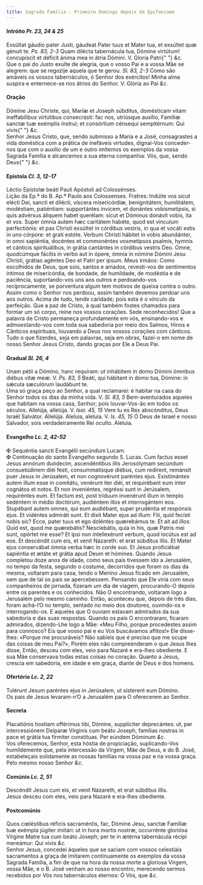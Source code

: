 ```yaml
---
title: Sagrada Família - Primeiro Domingo depois da Epifaniaem
---
```


<h4 class="text-center">
  Intróito <em>Pr. 23, 24 & 25</em>
</h4>
<div class="grid grid-cols-2 gap-5">
  <span class="text-justify">
    Exsúltat gáudio pater Justi, gáudeat Pater tuus et Mater tua, et exsúltet
    quæ génuit te. <em>Ps. 83, 2-3</em> Quam dilécta tabernácula tua, Dómine
    virtútum! concupíscit et déficit ánima mea in átria Dómini. V. Gloria Patri{" "}
    <em>&c.</em>
  </div>
  <span class="text-justify">
    Que o pai do Justo exulte de alegria, que o vosso Pai e a vossa Mãe se
    alegrem: que se regozije aquela que te gerou. <em>Sl. 83, 2-3</em> Como são
    amáveis os vossos tabernáculos, ó Senhor dos exércitos! Minha alma suspira e
    enternece-se nos átrios do Senhor. V. Glória ao Pai <em>&c.</em>
  </div>
</div>

<h4 class="text-center">Oração</h4>
<div class="grid grid-cols-2 gap-5">
  <span class="text-justify">
    Dómine Jesu Christe, qui, Maríæ et Joseph súbditus, domésticam vitam
    ineffabílibus virtútibus consecrásti: fac nos, utriúsque auxílio, Famíliæ
    sanctæ tuæ exémplis ínstrui; et consórtium cénsequi sempitérnum: Qui vivis{" "}
    <em>&c.</em>
  </div>
  <span class="text-justify">
    Senhor Jesus Cristo, que, sendo submisso a Maria e a José, consagrastes a
    vida doméstica com a prática de inefáveis virtudes, dignai-Vos conceder-nos
    que com o auxílio de um e outro imitemos os exemplos da vossa Sagrada
    Família e alcancemos a sua eterna companhia: Vós, que, sendo Deus{" "}
    <em>&c.</em>
  </div>
</div>

<h4 class="text-center">
  Epístola <em>Cl. 3, 12-17</em>
</h4>
<div class="grid grid-cols-2 gap-5">
  <span class="text-justify">
    Léctio Epístolæ beáti Pauli Apóstoli ad Colossénses.
  </div>
  <span class="text-justify">
    Lição da Ep.ª do B. Ap.º Paulo aos Colossenses.
  </div>
  <span class="text-justify">
    Fratres: Indúite vos sicut elécti Dei, sancti et dilécti, víscera
    misericórdiæ, benignitátem, humilitátem, modéstiam, patiéntiam: supportántes
    ínvicem, et donántes vobismetípsis, si quis advérsus áliquem habet querélam:
    sicut et Dóminus donávit vobis, ita et vos. Super ómnia autem hæc caritátem
    habéte, quod est vínculum perfectiónis: et pax Christi exsúltet in córdibus
    vestris, in qua et vocáti estis in uno córpore: et grati estóte. Verbum
    Christi hábitet in vobis abundánter, in omni sapiéntia, docéntes et
    commonéntes vosmetípsos psalmis, hymnis et cánticis spirituálibus, in grátia
    cantántes in córdibus vestris Deo. Omne, quodcúmque fácitis in verbo aut in
    ópere, ómnia in nómine Dómini Jesu Christi, grátias agéntes Deo et Patri per
    ipsum.
  </div>
  <span class="text-justify">
    Meus irmãos: Como escolhidos de Deus, que sois, santos e amados, revesti-vos
    de sentimentos íntimos de misericórdia, de bondade, de humildade, de
    modéstia e de paciência, suportando-vos uns aos outros e perdoando-vos
    reciprocamente, se porventura algum tem motivos de queixa contra o outro.
    Assim como o Senhor nos perdoou, assim também devemos perdoar uns aos
    outros. Acima de tudo, tende caridade; pois esta é o vínculo da perfeição.
    Que a paz de Cristo, à qual também fostes chamados para formar um só corpo,
    reine nos vossos corações. Sede reconhecidos! Que a palavra de Cristo
    permaneça profundamente em vós, ensinando-vos e admoestando-vos com toda sua
    sabedoria por meio dos Salmos, Hinos e Cânticos espirituais, louvando a Deus
    nos vossos corações com cânticos. Tudo o que fizerdes, seja em palavras,
    seja em obras, fazei-o em nome de nosso Senhor Jesus Cristo, dando graças
    por Ele a Deus Pai.
  </div>
</div>

<h4 class="text-center">
  Gradual <em>Sl. 26, 4</em>
</h4>
<div class="grid grid-cols-2 gap-5">
  <span class="text-justify">
    Unam pétii a Dómino, hanc requíram: ut inhábitem in domo Dómini ómnibus
    diébus vitæ meæ. V. <em>Ps. 83, 5</em> Beáti, qui hábitant in domo tua,
    Dómine: in sǽcula sæculórum laudábunt te.
  </div>
  <span class="text-justify">
    Uma só graça peço ao Senhor, a qual reclamarei: é habitar na casa do Senhor
    todos os dias da minha vida. V. <em>Sl. 83, 5</em> Bem-aventurados aqueles
    que habitam na vossa casa, Senhor; pois louvar-Vos-ão em todos os séculos.
  </div>
  <span class="text-justify">
    Allelúja, allelúja. V. <em>Isai. 45, 15</em> Vere tu es Rex abscónditus,
    Deus Israël Salvátor. Allelúja.
  </div>
  <span class="text-justify">
    Aleluia, aleluia. V. <em>Is. 45, 15</em> Ó Deus de Israel e nosso Salvador,
    sois verdadeiramente Rei oculto. Aleluia.
  </div>
</div>

<h4 class="text-center">
  Evangelho <em>Lc. 2, 42-52</em>
</h4>
<div class="grid grid-cols-2 gap-5">
  <span class="text-justify">
    <span class="text-danger">&#10016;</span> Sequéntia sancti Evangélii
    secúndum Lucam.
  </div>
  <span class="text-justify">
    <span class="text-danger">&#10016;</span> Continuação do santo Evangelho
    segundo S. Lucas.
  </div>
  <span class="text-justify">
    Cum factus esset Jesus annórum duódecim, ascendéntibus illis Jerosólymam
    secúndum consuetúdinem diéi festi, consummatísque diébus, cum redírent,
    remánsit puer Jesus in Jerúsalem, et non cognovérunt paréntes ejus.
    Existimántes autem illum esse in comitátu, venérunt iter diéi, et
    requirébant eum inter cognátos et notos. Et non inveniéntes, regréssi sunt
    in Jerúsalem, requiréntes eum. Et factum est, post tríduum invenérunt illum
    in templo sedéntem in médio doctórum, audiéntem illos et interrogántem eos.
    Stupébant autem omnes, qui eum audiébant, super prudéntia et respónsis ejus.
    Et vidéntes admiráti sunt. Et dixit Mater ejus ad illum: Fili, quid fecísti
    nobis sic? Ecce, pater tuus et ego doléntes quærebámus te. Et ait ad illos:
    Quid est, quod me quærebátis? Nesciebátis, quia in his, quæ Patris mei sunt,
    opórtet me esse? Et ipsi non intellexérunt verbum, quod locútus est ad eos.
    Et descéndit cum eis, et venit Názareth: et erat súbditus illis. Et Mater
    ejus conservábat ómnia verba hæc in corde suo. Et Jesus proficiébat
    sapiéntia et ætáte et grátia apud Deum et hómines.
  </div>
  <span class="text-justify">
    Quando Jesus completou doze anos de idade, como seus pais tivessem ido a
    Jerusalém, no tempo da festa, segundo o costume, decorridos que foram os
    dias da mesma, voltaram para casa, tendo o Menino Jesus ficado em Jerusalém,
    sem que de tal os pais se apercebessem. Pensando que Ele viria com seus
    companheiros de jornada, fizeram um dia de viagem, procurando-O depois entre
    os parentes e os conhecidos. Não O encontrando, voltaram logo a Jerusalém
    pelo mesmo caminho. Então, aconteceu que, depois de três dias, foram
    achá-l’O no templo, sentado no meio dos doutores, ouvindo-os e
    interrogando-os. E aqueles que O ouviam estavam admirados da sua sabedoria e
    das suas respostas. Quando os pais O encontraram, ficaram admirados,
    dizendo-Lhe logo a Mãe: «Meu Filho, porque procedestes assim para connosco?
    Eis que vosso pai e eu Vos buscávamos aflitos!» Ele disse-lhes: «Porque me
    procuráveis? Não sabíeis que é preciso que me ocupe das coisas de meu Pai?»,
    Porém eles não compreenderam o que Jesus lhes disse, Então, desceu com eles,
    veio para Nazaré e era-lhes obediente. E sua Mãe conservava todas estas
    coisas no coração. Quanto a Jesus, crescia em sabedoria, em idade e em
    graça, diante de Deus e dos homens.
  </div>
</div>

<h4 class="text-center">
  Ofertório <em>Lc. 2, 22</em>
</h4>
<div class="grid grid-cols-2 gap-5">
  <span class="text-justify">
    Tulérunt Jesum paréntes ejus in Jerúsalem, ut sísterent eum Dómino.
  </div>
  <span class="text-justify">
    Os pais de Jesus levaram-n’O a Jerusalém para O oferecerem ao Senhor.
  </div>
</div>

<h4 class="text-center">Secreta</h4>
<div class="grid grid-cols-2 gap-5">
  <span class="text-justify">
    Placatiónis hostiam offérimus tibi, Dómine, supplíciter deprecántes: ut, per
    intercessiónem Deíparæ Vírginis cum beáto Joseph, famílias nostras in pace
    et grátia tua fírmiter constítuas. Per eúndem Dóminum <em>&c.</em>
  </div>
  <span class="text-justify">
    Vos oferecemos, Senhor, esta hóstia de propiciação, suplicando-Vos
    humildemente que, pela intercessão da Virgem, Mãe de Deus, e do B. José,
    estabeleçais solidamente as nossas famílias na vossa paz e na vossa graça.
    Pelo mesmo nosso Senhor <em>&c.</em>
  </div>
</div>

<h4 class="text-center">
  Comúnio <em>Lc. 2, 51</em>
</h4>
<div class="grid grid-cols-2 gap-5">
  <span class="text-justify">
    Descéndit Jesus cum eis, et venit Názareth, et erat súbditus illis.
  </div>
  <span class="text-justify">
    Jesus desceu com eles, veio para Nazaré e era-lhes obediente.
  </div>
</div>

<h4 class="text-center">Postcomúnio</h4>
<div class="grid grid-cols-2 gap-5">
  <span class="text-justify">
    Quos cœléstibus réficis sacraméntis, fac, Dómine Jesu, sanctæ Famíliæ tuæ
    exémpla júgiter imitári: ut in hora mortis nostræ, occurrénte gloriósa
    Vírgine Matre tua cum beáto Joseph; per te in ætérna tabernácula récipi
    mereámur: Qui vivis <em>&c.</em>
  </div>
  <span class="text-justify">
    Senhor Jesus, concedei àqueles que se saciam com vossos celestiais
    sacramentos a graça de imitarem continuamente os exemplos da vossa Sagrada
    Família, a fim de que na hora da nossa morte a gloriosa Virgem, vossa Mãe, e
    o B. José venham ao nosso encontro, merecendo sermos recebidos por Vós nos
    tabernáculos eternos: Ó Vós, que <em>&c.</em>
  </div>
</div>
